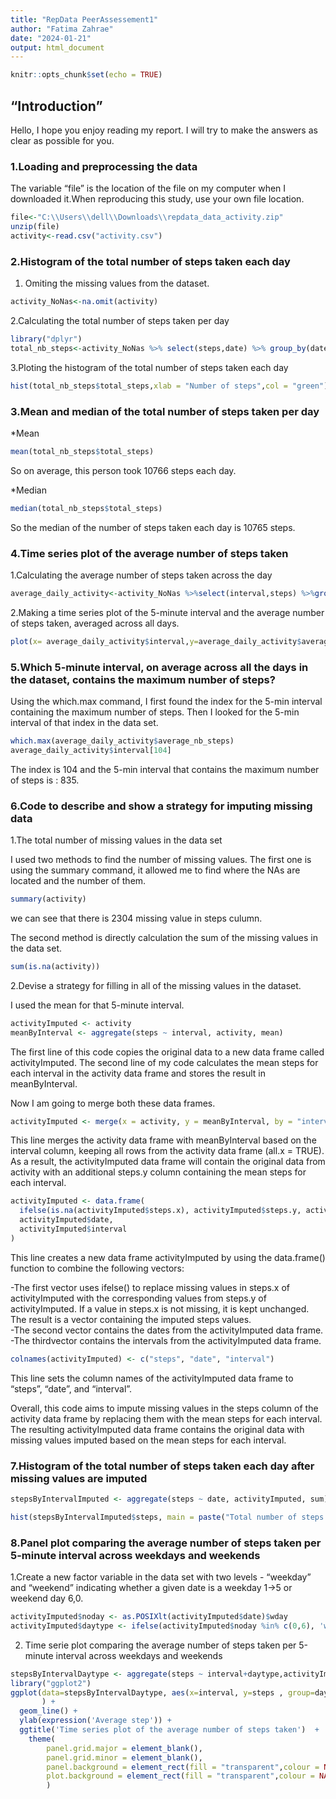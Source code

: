 ```yaml
---
title: "RepData PeerAssessement1"
author: "Fatima Zahrae"
date: "2024-01-21"
output: html_document
---
```


```r
knitr::opts_chunk$set(echo = TRUE)
```

## "Introduction"

Hello, I hope you enjoy reading my report. I will try to make the answers as clear as possible for you.

### 1.Loading and preprocessing the data

The variable "file" is the location of the file on my computer when I downloaded it.When reproducing this study, use your own file location.

```r
file<-"C:\\Users\\dell\\Downloads\\repdata_data_activity.zip"
unzip(file)
activity<-read.csv("activity.csv")
```

### 2.Histogram of the total number of steps taken each day

1. Omiting the missing values from the dataset.

```r
activity_NoNas<-na.omit(activity)
```

2.Calculating the total number of steps taken per day

```r
library("dplyr")
total_nb_steps<-activity_NoNas %>% select(steps,date) %>% group_by(date)%>% mutate(date=factor(date))%>% summarize(total_steps=sum(steps))
```

3.Ploting the histogram of the total number of steps taken each day

```r
hist(total_nb_steps$total_steps,xlab = "Number of steps",col = "green")
```

### 3.Mean and median of the total number of steps taken per day

*Mean
```r
mean(total_nb_steps$total_steps)
```
So on average, this person took 10766 steps each day.

*Median
```r
median(total_nb_steps$total_steps)
```

So the median of the number of steps taken each day is 10765 steps.

### 4.Time series plot of the average number of steps taken

1.Calculating the average number of steps taken across the day

```r
average_daily_activity<-activity_NoNas %>%select(interval,steps) %>%group_by(interval)%>% mutate(interval=factor(interval)) %>% summarize(average_nb_steps=mean(steps))
```

2.Making a time series plot of the 5-minute interval and the average number of steps taken, averaged across all days.

```r
plot(x= average_daily_activity$interval,y=average_daily_activity$average_nb_steps,type="l",ylab="average nb of steps",xlab="5 min interval")
```

### 5.Which 5-minute interval, on average across all the days in the dataset, contains the maximum number of steps?

Using the which.max command, I first found the index for the 5-min interval containing the maximum number of steps. Then I looked for the 5-min interval of that index in the data set.

```r
which.max(average_daily_activity$average_nb_steps)
average_daily_activity$interval[104]
```

The index is 104 and the 5-min interval that contains the maximum number of steps is : 835.

### 6.Code to describe and show a strategy for imputing missing data

1.The total number of missing values in the data set

I used two methods to find the number of missing values. The first one is using the summary command, it allowed me to find where the NAs are located and the number of them.

```r
summary(activity)
```

we can see that there is 2304 missing value in steps culumn.

The second method is directly calculation the sum of the missing values in the data set.

```r
sum(is.na(activity))
```

2.Devise a strategy for filling in all of the missing values in the dataset.

I used the mean for that 5-minute interval.

```r
activityImputed <- activity
meanByInterval <- aggregate(steps ~ interval, activity, mean)
```
The first line of this code copies the original data to a new data frame called activityImputed.
The second line of my code calculates the mean steps for each interval in the activity data frame and stores the result in meanByInterval.

Now I am going to merge both these data frames.

```r
activityImputed <- merge(x = activity, y = meanByInterval, by = "interval", all.x = TRUE)
```

This line merges the activity data frame with meanByInterval based on the interval column, keeping all rows from the activity data frame (all.x = TRUE). As a result, the activityImputed data frame will contain the original data from activity with an additional steps.y column containing the mean steps for each interval.

```r
activityImputed <- data.frame(
  ifelse(is.na(activityImputed$steps.x), activityImputed$steps.y, activityImputed$steps.x),
  activityImputed$date,
  activityImputed$interval
)
```

This line creates a new data frame activityImputed by using the data.frame() function to combine the following vectors:

-The first vector uses ifelse() to replace missing values in  steps.x of activityImputed with the corresponding values from steps.y of activityImputed. If a value in steps.x is not missing, it is kept unchanged. The result is a vector containing the imputed steps values.  
-The second vector contains the dates from the activityImputed data frame.   
-The thirdvector contains the intervals from the activityImputed data frame.
    
```r
colnames(activityImputed) <- c("steps", "date", "interval")
```

This line sets the column names of the activityImputed data frame to "steps", "date", and "interval".

Overall, this code aims to impute missing values in the steps column of the activity data frame by replacing them with the mean steps for each interval. The resulting activityImputed data frame contains the original data with missing values imputed based on the mean steps for each interval.

### 7.Histogram of the total number of steps taken each day after missing values are imputed

```r
stepsByIntervalImputed <- aggregate(steps ~ date, activityImputed, sum)

hist(stepsByIntervalImputed$steps, main = paste("Total number of steps taken each day"), col="blue", xlab="Number of Steps")
```

### 8.Panel plot comparing the average number of steps taken per 5-minute interval across weekdays and weekends

1.Create a new factor variable in the data set with two levels - “weekday” and “weekend” indicating whether a given date is a weekday 1->5 or weekend day 6,0.

```r
activityImputed$noday <- as.POSIXlt(activityImputed$date)$wday
activityImputed$daytype <- ifelse(activityImputed$noday %in% c(0,6), 'weekend', 'weekday')
```

2. Time serie plot comparing the average number of steps taken per 5-minute interval across weekdays and weekends

```r
stepsByIntervalDaytype <- aggregate(steps ~ interval+daytype,activityImputed, mean)
library("ggplot2")
ggplot(data=stepsByIntervalDaytype, aes(x=interval, y=steps , group=daytype, colour=daytype   )
       ) +
  geom_line() +
  ylab(expression('Average step')) +
  ggtitle('Time series plot of the average number of steps taken')  +
    theme(
        panel.grid.major = element_blank(), 
        panel.grid.minor = element_blank(),
        panel.background = element_rect(fill = "transparent",colour = NA),
        plot.background = element_rect(fill = "transparent",colour = NA)
        )
```


